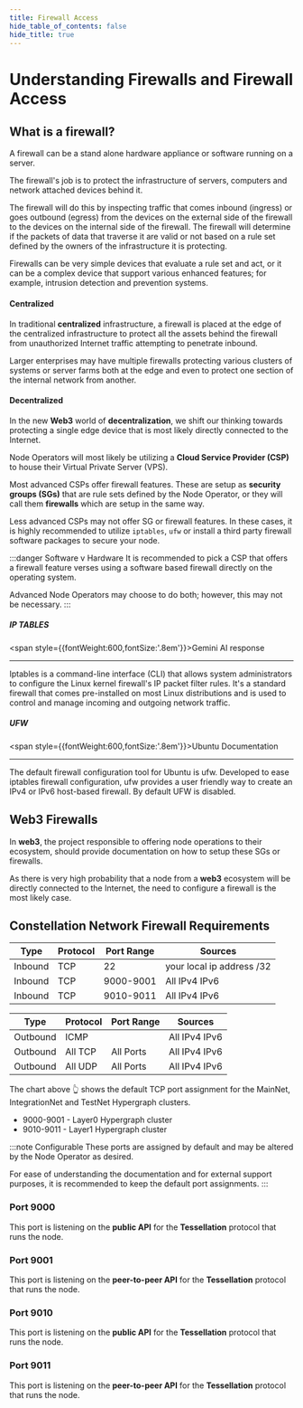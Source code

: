```yaml
---
title: Firewall Access
hide_table_of_contents: false
hide_title: true
---
```


# Understanding Firewalls and Firewall Access

## What is a firewall?
A firewall can be a stand alone hardware appliance or software running on a server.

The firewall's job is to protect the infrastructure of servers, computers and network attached devices behind it.

The firewall will do this by inspecting traffic that comes inbound (ingress) or goes outbound (egress) from the devices on the external side of the firewall to the devices on the internal side of the firewall.  The firewall will determine if the packets of data that traverse it are valid or not based on a rule set defined by the owners of the infrastructure it is protecting.

Firewalls can be very simple devices that evaluate a rule set and act, or it can be a complex device that support various enhanced features; for example, intrusion detection and prevention systems.

#### Centralized
In traditional **centralized** infrastructure, a firewall is placed at the edge of the centralized infrastructure to protect all the assets behind the firewall from unauthorized Internet traffic attempting to penetrate inbound.

Larger enterprises may have multiple firewalls protecting various clusters of systems or server farms both at the edge and even to protect one section of the internal network from another.

#### Decentralized
In the new **Web3** world of **decentralization**, we shift our thinking towards protecting a single edge device that is most likely directly connected to the Internet.

Node Operators will most likely be utilizing a **Cloud Service Provider (CSP)** to house their Virtual Private Server (VPS).  

Most advanced CSPs offer firewall features.  These are setup as **security groups (SGs)** that are rule sets defined by the Node Operator, or they will call them **firewalls** which are setup in the same way.

Less advanced CSPs may not offer SG or firewall features.  In these cases, it is highly recommended to utilize `iptables`, `ufw` or install a third party firewall software packages to secure your node.

:::danger Software v Hardware
It is recommended to pick a CSP that offers a firewall feature verses using a software based firewall directly on the operating system.

Advanced Node Operators may choose to do both; however, this may not be necessary.
:::

##### IP TABLES

<span style={{fontWeight:600,fontSize:'.8em'}}>Gemini AI response</span>
<hr />
Iptables is a command-line interface (CLI) that allows system administrators to configure the Linux kernel firewall's IP packet filter rules. It's a standard firewall that comes pre-installed on most Linux distributions and is used to control and manage incoming and outgoing network traffic.

##### UFW

<span style={{fontWeight:600,fontSize:'.8em'}}>Ubuntu Documentation</span>
<hr />
The default firewall configuration tool for Ubuntu is ufw. Developed to ease iptables firewall configuration, ufw provides a user friendly way to create an IPv4 or IPv6 host-based firewall. By default UFW is disabled.

## Web3 Firewalls
In **web3**, the project responsible to offering node operations to their ecosystem, should provide documentation on how to setup these SGs or firewalls.  

As there is very high probability that a node from a **web3** ecosystem will be directly connected to the Internet, the need to configure a firewall is the most likely case.

## Constellation Network Firewall Requirements

| Type	| Protocol	| Port Range	| Sources |
| ----  | -----| ----- | ---- |
| Inbound	| TCP	| 22	| your local ip address /32 |
| Inbound	| TCP	| 9000-9001	| All IPv4 IPv6
| Inbound	| TCP	| 9010-9011	| All IPv4 IPv6

| Type	| Protocol	| Port Range	| Sources |
| ----  | -----| ----- | ---- |
| Outbound	| ICMP	| 	| All IPv4 IPv6 |
| Outbound	| All TCP	| All Ports |	All IPv4 IPv6 |
| Outbound	| All UDP	| All Ports	| All IPv4 IPv6 |

The chart above 👆 shows the default TCP port assignment for the MainNet, IntegrationNet and TestNet Hypergraph clusters.
- 9000-9001 - Layer0 Hypergraph cluster
- 9010-9011 - Layer1 Hypergraph cluster

:::note Configurable
These ports are assigned by default and may be altered by the Node Operator as desired.  

For ease of understanding the documentation and for external support purposes, it is recommended to keep the default port assignments.
:::

### Port 9000
This port is listening on the **public API** for the **Tessellation** protocol that runs the node.

### Port 9001
This port is listening on the **peer-to-peer API** for the **Tessellation** protocol that runs the node.

### Port 9010
This port is listening on the **public API** for the **Tessellation** protocol that runs the node.

### Port 9011
This port is listening on the **peer-to-peer API** for the **Tessellation** protocol that runs the node.







